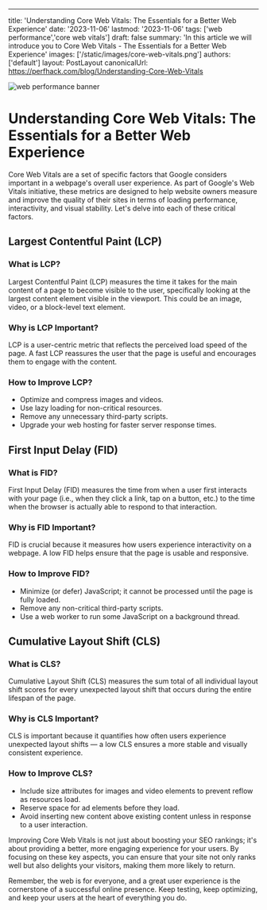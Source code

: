 ---
title: 'Understanding Core Web Vitals: The Essentials for a Better Web Experience'
date: '2023-11-06'
lastmod: '2023-11-06'
tags: ['web performance','core web vitals']
draft: false
summary: 'In this article we will introduce you to Core Web Vitals - The Essentials for a Better Web Experience'
images: ['/static/images/core-web-vitals.png']
authors: ['default']
layout: PostLayout
canonicalUrl: https://perfhack.com/blog/Understanding-Core-Web-Vitals

![web performance banner](/static/images/core-web-vitals.png)

# Understanding Core Web Vitals: The Essentials for a Better Web Experience

Core Web Vitals are a set of specific factors that Google considers important in a webpage's overall user experience. As part of Google's Web Vitals initiative, these metrics are designed to help website owners measure and improve the quality of their sites in terms of loading performance, interactivity, and visual stability. Let's delve into each of these critical factors.

## Largest Contentful Paint (LCP)

### What is LCP?

Largest Contentful Paint (LCP) measures the time it takes for the main content of a page to become visible to the user, specifically looking at the largest content element visible in the viewport. This could be an image, video, or a block-level text element.

### Why is LCP Important?

LCP is a user-centric metric that reflects the perceived load speed of the page. A fast LCP reassures the user that the page is useful and encourages them to engage with the content.

### How to Improve LCP?

- Optimize and compress images and videos.
- Use lazy loading for non-critical resources.
- Remove any unnecessary third-party scripts.
- Upgrade your web hosting for faster server response times.

## First Input Delay (FID)

### What is FID?

First Input Delay (FID) measures the time from when a user first interacts with your page (i.e., when they click a link, tap on a button, etc.) to the time when the browser is actually able to respond to that interaction.

### Why is FID Important?

FID is crucial because it measures how users experience interactivity on a webpage. A low FID helps ensure that the page is usable and responsive.

### How to Improve FID?

- Minimize (or defer) JavaScript; it cannot be processed until the page is fully loaded.
- Remove any non-critical third-party scripts.
- Use a web worker to run some JavaScript on a background thread.

## Cumulative Layout Shift (CLS)

### What is CLS?

Cumulative Layout Shift (CLS) measures the sum total of all individual layout shift scores for every unexpected layout shift that occurs during the entire lifespan of the page.

### Why is CLS Important?

CLS is important because it quantifies how often users experience unexpected layout shifts — a low CLS ensures a more stable and visually consistent experience.

### How to Improve CLS?

- Include size attributes for images and video elements to prevent reflow as resources load.
- Reserve space for ad elements before they load.
- Avoid inserting new content above existing content unless in response to a user interaction.



Improving Core Web Vitals is not just about boosting your SEO rankings; it's about providing a better, more engaging experience for your users. By focusing on these key aspects, you can ensure that your site not only ranks well but also delights your visitors, making them more likely to return.

Remember, the web is for everyone, and a great user experience is the cornerstone of a successful online presence. Keep testing, keep optimizing, and keep your users at the heart of everything you do.
